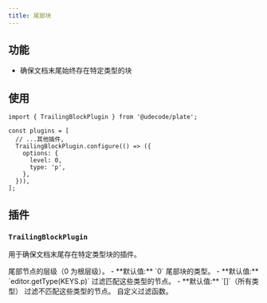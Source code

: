 ```yaml
---
title: 尾部块
---
```


<ComponentPreview name="basic-elements-demo" />

<PackageInfo>

## 功能

- 确保文档末尾始终存在特定类型的块

</PackageInfo>

## 使用

```tsx
import { TrailingBlockPlugin } from '@udecode/plate';
```

```tsx
const plugins = [
  // ...其他插件,
  TrailingBlockPlugin.configure(() => ({
    options: {
      level: 0,
      type: 'p',
    },
  })),
];
```

## 插件

### `TrailingBlockPlugin`

用于确保文档末尾存在特定类型块的插件。

<API name="TrailingBlockPlugin">
<APIOptions>
  <APIItem name="level" type="number" optional>
    尾部节点的层级（0 为根层级）。
    - **默认值:** `0`
  </APIItem>
  <APIItem name="type" type="string" optional>
    尾部块的类型。
    - **默认值:** `editor.getType(KEYS.p)`
  </APIItem>
  <APIItem name="allow" type="string[]" optional>
    过滤匹配这些类型的节点。
    - **默认值:** `[]`（所有类型）
  </APIItem>
  <APIItem name="exclude" type="string[]" optional>
    过滤不匹配这些类型的节点。
  </APIItem>
  <APIItem name="filter" type="(node: TNode) => boolean" optional>
    自定义过滤函数。
  </APIItem>
</APIOptions>
</API>